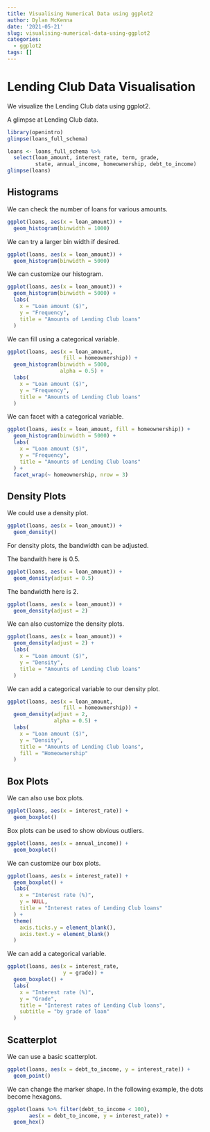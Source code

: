 ```yaml
---
title: Visualising Numerical Data using ggplot2
author: Dylan McKenna
date: '2021-05-21'
slug: visualising-numerical-data-using-ggplot2
categories:
  - ggplot2
tags: []
---
```


# Lending Club Data Visualisation
We visualize the Lending Club data using ggplot2.

A glimpse at Lending Club data.

```r
library(openintro)
glimpse(loans_full_schema)

```

```r
loans <- loans_full_schema %>%
  select(loan_amount, interest_rate, term, grade, 
         state, annual_income, homeownership, debt_to_income)
glimpse(loans)
```

## Histograms
We can check the number of loans for various amounts.

```r
ggplot(loans, aes(x = loan_amount)) +
  geom_histogram(binwidth = 1000)
```
We can try a larger bin width if desired.

```r
ggplot(loans, aes(x = loan_amount)) +
  geom_histogram(binwidth = 5000)
```

We can customize our histogram.
```r
ggplot(loans, aes(x = loan_amount)) +
  geom_histogram(binwidth = 5000) +
  labs(
    x = "Loan amount ($)",
    y = "Frequency",
    title = "Amounts of Lending Club loans"
  )
```

We can fill using a categorical variable.
```r
ggplot(loans, aes(x = loan_amount, 
                  fill = homeownership)) +
  geom_histogram(binwidth = 5000,
                 alpha = 0.5) +
  labs(
    x = "Loan amount ($)",
    y = "Frequency",
    title = "Amounts of Lending Club loans"
  )
```

We can facet with a categorical variable.
```r
ggplot(loans, aes(x = loan_amount, fill = homeownership)) + 
  geom_histogram(binwidth = 5000) +
  labs(
    x = "Loan amount ($)",
    y = "Frequency",
    title = "Amounts of Lending Club loans"
  ) +
  facet_wrap(~ homeownership, nrow = 3)
```

## Density Plots

We could use a density plot.
```r
ggplot(loans, aes(x = loan_amount)) +
  geom_density()

```
For density plots, the bandwidth can be adjusted.

The bandwith here is 0.5.
```r
ggplot(loans, aes(x = loan_amount)) +
  geom_density(adjust = 0.5)
```
The bandwidth here is 2.
```r
ggplot(loans, aes(x = loan_amount)) +
  geom_density(adjust = 2)
```
We can also customize the density plots.
```r
ggplot(loans, aes(x = loan_amount)) +
  geom_density(adjust = 2) +
  labs(
    x = "Loan amount ($)",
    y = "Density",
    title = "Amounts of Lending Club loans"
  )
```
We can add a categorical variable to our density plot.
```r
ggplot(loans, aes(x = loan_amount, 
                  fill = homeownership)) +
  geom_density(adjust = 2, 
               alpha = 0.5) +
  labs(
    x = "Loan amount ($)",
    y = "Density",
    title = "Amounts of Lending Club loans", 
    fill = "Homeownership"
  )
```

## Box Plots
We can also use box plots.

```r
ggplot(loans, aes(x = interest_rate)) +
  geom_boxplot()
```

Box plots can be used to show obvious outliers.
```r
ggplot(loans, aes(x = annual_income)) +
  geom_boxplot()
```

We can customize our box plots.

```r
ggplot(loans, aes(x = interest_rate)) +
  geom_boxplot() +
  labs(
    x = "Interest rate (%)",
    y = NULL,
    title = "Interest rates of Lending Club loans"
  ) +
  theme(
    axis.ticks.y = element_blank(),
    axis.text.y = element_blank()
  )
```

We can add a categorical variable.

```r
ggplot(loans, aes(x = interest_rate,
                  y = grade)) +
  geom_boxplot() +
  labs(
    x = "Interest rate (%)",
    y = "Grade",
    title = "Interest rates of Lending Club loans",
    subtitle = "by grade of loan"
  )
```

## Scatterplot

We can use a basic scatterplot.

```r
ggplot(loans, aes(x = debt_to_income, y = interest_rate)) +
  geom_point()
```

We can change the marker shape. In the following example, the dots become hexagons.

```r
ggplot(loans %>% filter(debt_to_income < 100), 
       aes(x = debt_to_income, y = interest_rate)) +
  geom_hex()
```

